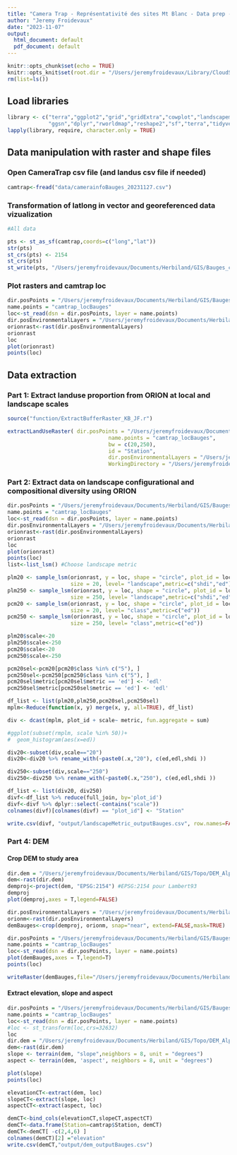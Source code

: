 ```yaml
---
title: "Camera Trap - Représentativité des sites Mt Blanc - Data prep - Bauges"
author: "Jeremy Froidevaux"
date: "2023-11-07"
output:
  html_document: default
  pdf_document: default
---
```


```r
knitr::opts_chunk$set(echo = TRUE)
knitr::opts_knit$set(root.dir = "/Users/jeremyfroidevaux/Library/CloudStorage/GoogleDrive-jfroidevaux@creamontblanc.org/Drive partagés/prototool/herbiland/analyses/cameratrap/cameratrap_landscape")
rm(list=ls()) 
```


## Load libraries
```r
library <- c("terra","ggplot2","grid","gridExtra","cowplot","landscapemetrics","data.table","maps",
             "ggsn","dplyr","rworldmap","reshape2","sf","terra","tidyverse","purrr") 
lapply(library, require, character.only = TRUE) 
```

## Data manipulation with raster and shape files
### Open CameraTrap csv file (and landus csv file if needed)
```r
camtrap<-fread("data/camerainfoBauges_20231127.csv")

```

### Transformation of latlong in vector and georeferenced data vizualization
```r
#All data

pts <- st_as_sf(camtrap,coords=c("long","lat"))
str(pts)
st_crs(pts) <- 2154
st_crs(pts)
st_write(pts, "/Users/jeremyfroidevaux/Documents/Herbiland/GIS/Bauges_camtrap/camtrap_locBauges", driver = "ESRI Shapefile")

```

### Plot rasters and camtrap loc
```r
dir.posPoints = "/Users/jeremyfroidevaux/Documents/Herbiland/GIS/Bauges_camtrap"  
name.points = "camtrap_locBauges"
loc<-st_read(dsn = dir.posPoints, layer = name.points)
dir.posEnvironmentalLayers = "/Users/jeremyfroidevaux/Documents/Herbiland/GIS/ORION/PRED/LC_pred_BAUGES_08062023.tif"
orionrast<-rast(dir.posEnvironmentalLayers) 
orionrast
loc
plot(orionrast)
points(loc)

```


## Data extraction
### Part 1: Extract landuse proportion from ORION at local and landscape scales

```r
source("function/ExtractBufferRaster_KB_JF.r") 

extractLandUseRaster( dir.posPoints = "/Users/jeremyfroidevaux/Documents/Herbiland/GIS/Bauges_camtrap",  
                                name.points = "camtrap_locBauges",
                                bw = c(20,250),
                                id = "Station",  
                                dir.posEnvironmentalLayers = "/Users/jeremyfroidevaux/Documents/Herbiland/GIS/ORION/PRED/LC_pred_BAUGES_08062023.tif",  
                                WorkingDirectory = "/Users/jeremyfroidevaux/Documents/Herbiland/CameraTrap/Analysis/Landcover_output/") 

```

### Part 2: Extract data on landscape configurational and compositional diversity using ORION

```r
dir.posPoints = "/Users/jeremyfroidevaux/Documents/Herbiland/GIS/Bauges_camtrap"  
name.points = "camtrap_locBauges"
loc<-st_read(dsn = dir.posPoints, layer = name.points)
dir.posEnvironmentalLayers = "/Users/jeremyfroidevaux/Documents/Herbiland/GIS/ORION/PRED/LC_pred_BAUGES_08062023.tif"
orionrast<-rast(dir.posEnvironmentalLayers) 
orionrast
loc
plot(orionrast)
points(loc)
list<-list_lsm() #Choose landscape metric 

plm20 <- sample_lsm(orionrast, y = loc, shape = "circle", plot_id = loc$Station,  
                    size = 20, level= "landscape",metric=c("shdi","ed")) 
plm250 <- sample_lsm(orionrast, y = loc, shape = "circle", plot_id = loc$Station,  
                    size = 250, level= "landscape",metric=c("shdi","ed")) 
pcm20 <- sample_lsm(orionrast, y = loc, shape = "circle", plot_id = loc$Station,  
                    size = 20, level= "class",metric=c("ed")) 
pcm250 <- sample_lsm(orionrast, y = loc, shape = "circle", plot_id = loc$Station,  
                    size = 250, level= "class",metric=c("ed")) 

plm20$scale<-20 
plm250$scale<-250
pcm20$scale<-20 
pcm250$scale<-250

pcm20sel<-pcm20[pcm20$class %in% c("5"), ]
pcm250sel<-pcm250[pcm250$class %in% c("5"), ]
pcm20sel$metric[pcm20sel$metric == 'ed'] <- 'edl'
pcm250sel$metric[pcm250sel$metric == 'ed'] <- 'edl'

df_list <- list(plm20,plm250,pcm20sel,pcm250sel)
mplm<-Reduce(function(x, y) merge(x, y, all=TRUE), df_list)

div <- dcast(mplm, plot_id + scale~ metric, fun.aggregate = sum)

#ggplot(subset(rmplm, scale %in% 50))+
#  geom_histogram(aes(x=ed))

div20<-subset(div,scale=="20")
div20<-div20 %>% rename_with(~paste0(.x,"20"), c(ed,edl,shdi ))

div250<-subset(div,scale=="250")
div250<-div250 %>% rename_with(~paste0(.x,"250"), c(ed,edl,shdi ))

df_list <- list(div20, div250)
divf<-df_list %>% reduce(full_join, by='plot_id')
divf<-divf %>% dplyr::select(-contains("scale"))
colnames(divf)[colnames(divf) == "plot_id"] <- "Station"

write.csv(divf, "output/landscapeMetric_outputBauges.csv", row.names=FALSE) 

```

### Part 4: DEM
#### Crop DEM to study area
```r
dir.dem = "/Users/jeremyfroidevaux/Documents/Herbiland/GIS/Topo/DEM_Alps/DEM_ALPS1.tif"
dem<-rast(dir.dem)
demproj<-project(dem, "EPSG:2154") #EPSG:2154 pour Lambert93
demproj
plot(demproj,axes = T,legend=FALSE)

dir.posEnvironmentalLayers = "/Users/jeremyfroidevaux/Documents/Herbiland/GIS/ORION/PRED/LC_pred_BAUGES_08062023.tif"
orionm<-rast(dir.posEnvironmentalLayers)
demBauges<-crop(demproj, orionm, snap="near", extend=FALSE,mask=TRUE)

dir.posPoints = "/Users/jeremyfroidevaux/Documents/Herbiland/GIS/Bauges_camtrap"  
name.points = "camtrap_locBauges"
loc<-st_read(dsn = dir.posPoints, layer = name.points)
plot(demBauges,axes = T,legend=T)
points(loc)

writeRaster(demBauges,file="/Users/jeremyfroidevaux/Documents/Herbiland/GIS/Topo/DEM_Alps/DEM_Bauges.tif")
```

#### Extract elevation, slope and aspect 
```r
dir.posPoints = "/Users/jeremyfroidevaux/Documents/Herbiland/GIS/Bauges_camtrap"  
name.points = "camtrap_locBauges"
loc<-st_read(dsn = dir.posPoints, layer = name.points)
#loc <- st_transform(loc,crs=32632)
loc
dir.dem = "/Users/jeremyfroidevaux/Documents/Herbiland/GIS/Topo/DEM_Alps/DEM_Bauges.tif"
dem<-rast(dir.dem)
slope <- terrain(dem, "slope",neighbors = 8, unit = "degrees")
aspect <- terrain(dem, 'aspect', neighbors = 8, unit = "degrees")

plot(slope)
points(loc)

elevationCT<-extract(dem, loc)
slopeCT<-extract(slope, loc)
aspectCT<-extract(aspect, loc)

demCT<-bind_cols(elevationCT,slopeCT,aspectCT)
demCT<-data.frame(Station=camtrap$Station, demCT)
demCT<-demCT[ -c(2,4,6) ]
colnames(demCT)[2] ="elevation"
write.csv(demCT,"output/dem_outputBauges.csv")
```
